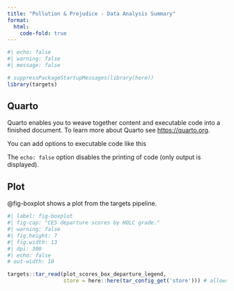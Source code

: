 ```yaml
---
title: "Pollution & Prejudice - Data Analysis Summary"
format: 
  html:
    code-fold: true
---
```


```r
#| echo: false
#| warning: false
#| message: false

# suppressPackageStartupMessages(library(here))
library(targets)
```


## Quarto

Quarto enables you to weave together content and executable code into a finished document. To learn more about Quarto see <https://quarto.org>.

You can add options to executable code like this

The `echo: false` option disables the printing of code (only output is displayed).

## Plot

@fig-boxplot shows a plot from the targets pipeline.

```r
#| label: fig-boxplot
#| fig-cap: "CES departure scores by HOLC grade."
#| warning: false
#| fig.height: 7
#| fig.width: 13
#| dpi: 300
#| echo: false
# out-width: 10

targets::tar_read(plot_scores_box_departure_legend,
                  store = here::here(tar_config_get('store'))) # allows for manual rendering

```
